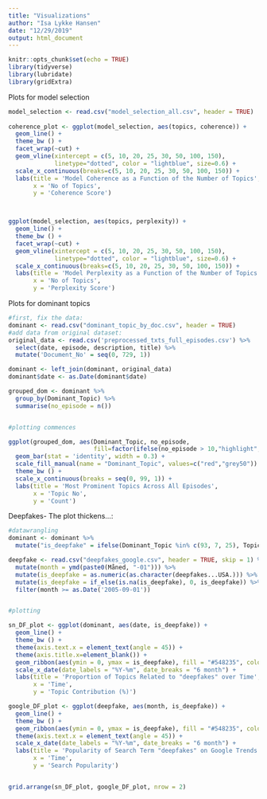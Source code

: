 ```yaml
---
title: "Visualizations"
author: "Isa Lykke Hansen"
date: "12/29/2019"
output: html_document
---
```


```r
knitr::opts_chunk$set(echo = TRUE)
library(tidyverse)
library(lubridate)
library(gridExtra)
```

Plots for model selection
```r
model_selection <- read.csv("model_selection_all.csv", header = TRUE)
  
coherence_plot <- ggplot(model_selection, aes(topics, coherence)) +
  geom_line() +
  theme_bw () +
  facet_wrap(~cut) +
  geom_vline(xintercept = c(5, 10, 20, 25, 30, 50, 100, 150),
             linetype="dotted", color = "lightblue", size=0.6) +
  scale_x_continuous(breaks=c(5, 10, 20, 25, 30, 50, 100, 150)) +
  labs(title = 'Model Coherence as a Function of the Number of Topics',
       x = 'No of Topics',
       y = 'Coherence Score')



ggplot(model_selection, aes(topics, perplexity)) +
  geom_line() +
  theme_bw () +
  facet_wrap(~cut) +
  geom_vline(xintercept = c(5, 10, 20, 25, 30, 50, 100, 150),
             linetype="dotted", color = "lightblue", size=0.6) +
  scale_x_continuous(breaks=c(5, 10, 20, 25, 30, 50, 100, 150)) +
  labs(title = 'Model Perplexity as a Function of the Number of Topics',
       x = 'No of Topics',
       y = 'Perplexity Score')


```

Plots for dominant topics
```r
#first, fix the data:
dominant <- read.csv("dominant_topic_by_doc.csv", header = TRUE)
#add data from original dataset:
original_data <- read.csv('preprocessed_txts_full_episodes.csv') %>% 
  select(date, episode, description, title) %>% 
  mutate('Document_No' = seq(0, 729, 1))

dominant <- left_join(dominant, original_data)
dominant$date <- as.Date(dominant$date)

grouped_dom <- dominant %>% 
  group_by(Dominant_Topic) %>% 
  summarise(no_episode = n())


#plotting commences

ggplot(grouped_dom, aes(Dominant_Topic, no_episode, 
                        fill=factor(ifelse(no_episode > 10,"highlight","notmal")))) +
  geom_bar(stat = 'identity', width = 0.3) +
  scale_fill_manual(name = "Dominant_Topic", values=c("red","grey50")) +
  theme_bw () +
  scale_x_continuous(breaks = seq(0, 99, 1)) +
  labs(title = 'Most Prominent Topics Across All Episodes',
       x = 'Topic No',
       y = 'Count')


```

Deepfakes- The plot thickens...:
```r

#datawrangling
dominant <- dominant %>% 
  mutate("is_deepfake" = ifelse(Dominant_Topic %in% c(93, 7, 25), Topic_Perc_Contrib, 0))

deepfake <- read.csv("deepfakes_google.csv", header = TRUE, skip = 1) %>% 
  mutate(month = ymd(paste0(Måned, "-01"))) %>%
  mutate(is_deepfake = as.numeric(as.character(deepfakes...USA.))) %>% 
  mutate(is_deepfake = if_else(is.na(is_deepfake), 0, is_deepfake)) %>% 
  filter(month >= as.Date('2005-09-01'))


#plotting

sn_DF_plot <- ggplot(dominant, aes(date, is_deepfake)) +
  geom_line() +
  theme_bw () +
  theme(axis.text.x = element_text(angle = 45)) +
  theme(axis.title.x=element_blank()) +
  geom_ribbon(aes(ymin = 0, ymax = is_deepfake), fill = "#548235", color = "#548235", alpha = 0.6) +
  scale_x_date(date_labels = "%Y-%m", date_breaks = "6 month") +
  labs(title = 'Proportion of Topics Related to "deepfakes" over Time',
       x = 'Time',
       y = 'Topic Contribution (%)')

google_DF_plot <- ggplot(deepfake, aes(month, is_deepfake)) +
  geom_line() +
  theme_bw () +
  geom_ribbon(aes(ymin = 0, ymax = is_deepfake), fill = "#548235", color = "#548235", alpha = 0.6) +
  theme(axis.text.x = element_text(angle = 45)) +
  scale_x_date(date_labels = "%Y-%m", date_breaks = "6 month") +
  labs(title = 'Popularity of Search Term "deepfakes" on Google Trends',
       x = 'Time',
       y = 'Search Popularity')


grid.arrange(sn_DF_plot, google_DF_plot, nrow = 2)

```

